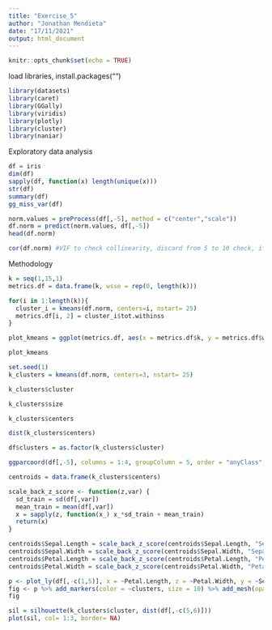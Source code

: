 ```yaml
---
title: "Exercise_5"
author: "Jonathan Mendieta"
date: "17/11/2021"
output: html_document
---
```


```r
knitr::opts_chunk$set(echo = TRUE)
```


load libraries, install.packages("")
```r
library(datasets)
library(caret)
library(GGally)
library(viridis)
library(plotly)
library(cluster)
library(naniar)
```

Exploratory data analysis
```r
df = iris
dim(df)
sapply(df, function(x) length(unique(x)))
str(df)
summary(df)
gg_miss_var(df)

norm.values = preProcess(df[,-5], method = c("center","scale"))
df.norm = predict(norm.values, df[,-5]) 
head(df.norm)

cor(df.norm) #VIF to check collinearity, discard from 5 to 10 check, if more than 10 discard. 
```

Methodology
```r
k = seq(1,15,1)
metrics.df = data.frame(k, wsse = rep(0, length(k)))

for(i in 1:length(k)){
  cluster_i = kmeans(df.norm, centers=i, nstart= 25)
  metrics.df[i, 2] = cluster_i$tot.withinss
}

plot_kmeans = ggplot(metrics.df, aes(x = metrics.df$k, y = metrics.df$wsse)) + geom_line(linetype = 3) + geom_point(shape = 1) + ylab("Total Within Sum of Squares") + xlab("k") + scale_x_continuous(breaks = k)  + theme_classic()

plot_kmeans

set.seed(1)
k_clusters = kmeans(df.norm, centers=3, nstart= 25)

k_clusters$cluster

k_clusters$size

k_clusters$centers

dist(k_clusters$centers)

df$clusters = as.factor(k_clusters$cluster)

ggparcoord(df[,-5], columns = 1:4, groupColumn = 5, order = "anyClass", scale = "globalminmax", showPoints = T, title = "Parallel Plot Iris dataset with k-clusters", alphaLines = 0.3) + scale_color_viridis(discrete = T, option = "E") + theme(plot.title = element_text(size = 10)) + coord_flip() + theme_bw()

centroids = data.frame(k_clusters$centers)

scale_back_z_score <- function(z,var) {
  sd_train = sd(df[,var])
  mean_train = mean(df[,var])
  x = sapply(z, function(x_) x_*sd_train + mean_train)
  return(x)
}

centroids$Sepal.Length = scale_back_z_score(centroids$Sepal.Length, "Sepal.Length")
centroids$Sepal.Width = scale_back_z_score(centroids$Sepal.Width, "Sepal.Width")
centroids$Petal.Length = scale_back_z_score(centroids$Petal.Length, "Petal.Length")
centroids$Petal.Width = scale_back_z_score(centroids$Petal.Width, "Petal.Width")

p <- plot_ly(df[,-c(1,5)], x = ~Petal.Length, z = ~Petal.Width, y = ~Sepal.Width)
fig <- p %>% add_markers(color = ~clusters, size = 10) %>% add_mesh(opacity=0.1, data=df[df$clusters==2,], alphahull =0) %>% add_mesh(opacity=0.1, data=df[df$clusters==3,], alphahull = 0) %>% add_mesh(opacity=0.1, data=df[df$clusters==1,], alphahull = 0) %>% add_trace(data = centroids, type = "scatter3d", x = ~Petal.Length, z = ~Petal.Width, y = ~Sepal.Width, mode = "markers", marker = list(size = 5, color = "black", symbol="cross"), name="centroids")
fig
```

```r
sil = silhouette(k_clusters$cluster, dist(df[,-c(5,6)]))
plot(sil, col= 1:3, border= NA)

```


